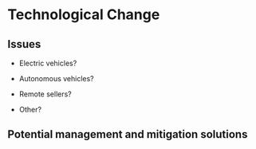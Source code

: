 # Technological Change

## Issues

-   Electric vehicles?

-   Autonomous vehicles?

-   Remote sellers?

-   Other?

## Potential management and mitigation solutions

 
